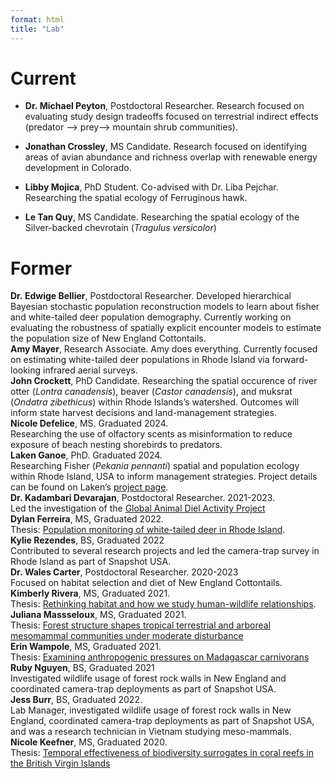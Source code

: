 ```yaml
---
format: html
title: "Lab"
---
```


# Current

- **Dr. Michael Peyton**, Postdoctoral Researcher. Research focused on evaluating study design tradeoffs focused on terrestrial indirect effects (predator --> prey--> mountain shrub communities). 

- **Jonathan Crossley**, MS Candidate. Research focused on identifying areas of avian abundance and richness overlap with renewable energy development in Colorado. 

- **Libby Mojica**, PhD Student. Co-advised with Dr. Liba Pejchar. Researching the spatial ecology of Ferruginous hawk. 

- **Le Tan Quy**, MS Candidate. Researching the spatial ecology of the Silver-backed chevrotain (*Tragulus versicolor*)

# Former

| **Dr. Edwige Bellier**, Postdoctoral Researcher. Developed hierarchical Bayesian stochastic population reconstruction models to learn about fisher and white-tailed deer population demography. Currently working on evaluating the robustness of spatially explicit encounter models to estimate the population size of New England Cottontails.

| **Amy Mayer**, Research Associate. Amy does everything. Currently focused on estimating white-tailed deer populations in Rhode Island via forward-looking infrared aerial surveys. 

| **John Crockett**, PhD Candidate. Researching the spatial occurence of river otter (*Lontra canadensis*), beaver (*Castor canadensis*), and muksrat (*Ondatra zibethicus*) within Rhode Islands's watershed. Outcomes will inform state harvest decisions and land-management strategies.


| **Nicole Defelice**, MS. Graduated 2024.
| Researching the use of olfactory scents as misinformation to reduce exposure of beach nesting shorebirds to predators. 


| **Laken Ganoe**, PhD. Graduated 2024. 
| Researching Fisher (*Pekania pennanti*) spatial and population ecology within Rhode Island, USA to inform management strategies. Project details can be found on Laken's [project page](https://www.lakenganoe.com/meet-ri-fishers.html).


| **Dr. Kadambari Devarajan**, Postdoctoral Researcher. 2021-2023. 
| Led the investigation of the [Global Animal Diel Activity Project](https://diel-project.github.io/)


| **Dylan Ferreira**, MS, Graduated 2022. 
| Thesis: [Population monitoring of white-tailed deer in Rhode Island](https://digitalcommons.uri.edu/cgi/viewcontent.cgi?article=3117&context=theses).

| **Kylie Rezendes**, BS, Graduated 2022 
| Contributed to several research projects and led the camera-trap survey in Rhode Island as part of Snapshot USA.

| **Dr. Wales Carter**, Postdoctoral Researcher. 2020-2023
| Focused on habitat selection and diet of New England Cottontails.


| **Kimberly Rivera**, MS, Graduated 2021. 
| Thesis: [Rethinking habitat and how we study human-wildlife relationships](https://digitalcommons.uri.edu/cgi/viewcontent.cgi?article=3070&context=theses). 


| **Juliana Massseloux**, MS, Graduated 2021. 
| Thesis: [Forest structure shapes tropical terrestrial and arboreal mesomammal communities under moderate disturbance](https://digitalcommons.uri.edu/cgi/viewcontent.cgi?article=2941&context=theses)

| **Erin Wampole**, MS, Graduated 2021. 
| Thesis: [Examining anthropogenic pressures on Madagascar carnivorans](https://digitalcommons.uri.edu/cgi/viewcontent.cgi?article=2899&context=theses)

| **Ruby Nguyen**, BS, Graduated 2021 
| Investigated wildlife usage of forest rock walls in New England and coordinated camera-trap deployments as part of Snapshot USA.


| **Jess Burr**, BS, Graduated 2022. 
| Lab Manager, investigated wildlife usage of forest rock walls in New England, coordinated camera-trap deployments as part of Snapshot USA, and was a research technician in Vietnam studying meso-mammals. 


| **Nicole Keefner**, MS, Graduated 2020. 
| Thesis: [Temporal effectiveness of biodiversity surrogates in coral reefs in the British Virgin Islands](https://digitalcommons.uri.edu/cgi/viewcontent.cgi?article=2723&context=theses)
